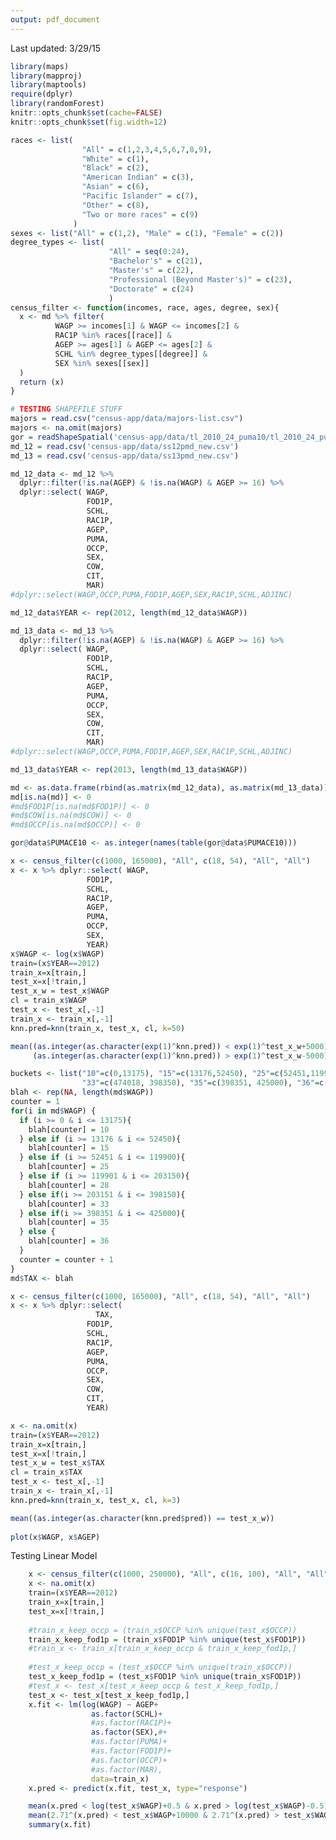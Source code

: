 ```yaml
---
output: pdf_document
---
```

Last updated: 3/29/15

```r
library(maps)
library(mapproj)
library(maptools)
require(dplyr)
library(randomForest)
knitr::opts_chunk$set(cache=FALSE)
knitr::opts_chunk$set(fig.width=12)
```

```r
races <- list(
                "All" = c(1,2,3,4,5,6,7,8,9), 
                "White" = c(1), 
                "Black" = c(2),
                "American Indian" = c(3),
                "Asian" = c(6),
                "Pacific Islander" = c(7),
                "Other" = c(8),
                "Two or more races" = c(9)
              )
sexes <- list("All" = c(1,2), "Male" = c(1), "Female" = c(2))
degree_types <- list(
                      "All" = seq(0:24),
                      "Bachelor's" = c(21), 
                      "Master's" = c(22), 
                      "Professional (Beyond Master's)" = c(23),
                      "Doctorate" = c(24)
                      )
census_filter <- function(incomes, race, ages, degree, sex){
  x <- md %>% filter(
          WAGP >= incomes[1] & WAGP <= incomes[2] &
          RAC1P %in% races[[race]] &
          AGEP >= ages[1] & AGEP <= ages[2] & 
          SCHL %in% degree_types[[degree]] &
          SEX %in% sexes[[sex]]
  )
  return (x)
}

```

```r
# TESTING SHAPEFILE STUFF
majors = read.csv("census-app/data/majors-list.csv")
majors <- na.omit(majors)
gor = readShapeSpatial('census-app/data/tl_2010_24_puma10/tl_2010_24_puma10.shp')
md_12 = read.csv('census-app/data/ss12pmd_new.csv')
md_13 = read.csv('census-app/data/ss13pmd_new.csv')

md_12_data <- md_12 %>%
  dplyr::filter(!is.na(AGEP) & !is.na(WAGP) & AGEP >= 16) %>%
  dplyr::select( WAGP,
                 FOD1P,
                 SCHL,
                 RAC1P,
                 AGEP,
                 PUMA,
                 OCCP,
                 SEX,
                 COW,
                 CIT,
                 MAR)
#dplyr::select(WAGP,OCCP,PUMA,FOD1P,AGEP,SEX,RAC1P,SCHL,ADJINC)

md_12_data$YEAR <- rep(2012, length(md_12_data$WAGP))

md_13_data <- md_13 %>%
  dplyr::filter(!is.na(AGEP) & !is.na(WAGP) & AGEP >= 16) %>%
  dplyr::select( WAGP,
                 FOD1P,
                 SCHL,
                 RAC1P,
                 AGEP,
                 PUMA,
                 OCCP,
                 SEX,
                 COW,
                 CIT,
                 MAR)
#dplyr::select(WAGP,OCCP,PUMA,FOD1P,AGEP,SEX,RAC1P,SCHL,ADJINC)

md_13_data$YEAR <- rep(2013, length(md_13_data$WAGP))

md <- as.data.frame(rbind(as.matrix(md_12_data), as.matrix(md_13_data)))
md[is.na(md)] <- 0
#md$FOD1P[is.na(md$FOD1P)] <- 0
#md$COW[is.na(md$COW)] <- 0
#md$OCCP[is.na(md$OCCP)] <- 0

gor@data$PUMACE10 <- as.integer(names(table(gor@data$PUMACE10)))
```

```r
x <- census_filter(c(1000, 165000), "All", c(18, 54), "All", "All")
x <- x %>% dplyr::select( WAGP,
                 FOD1P,
                 SCHL,
                 RAC1P,
                 AGEP,
                 PUMA,
                 OCCP,
                 SEX,
                 YEAR)
x$WAGP <- log(x$WAGP)
train=(x$YEAR==2012)
train_x=x[train,]
test_x=x[!train,]
test_x_w = test_x$WAGP
cl = train_x$WAGP
test_x <- test_x[,-1]
train_x <- train_x[,-1]
knn.pred=knn(train_x, test_x, cl, k=50)

mean((as.integer(as.character(exp(1)^knn.pred)) < exp(1)^test_x_w+5000) & 
     (as.integer(as.character(exp(1)^knn.pred)) > exp(1)^test_x_w-5000))
```

```r
buckets <- list("10"=c(0,13175), "15"=c(13176,52450), "25"=c(52451,119900), "28"=c(119901,474017), 
                "33"=c(474018, 398350), "35"=c(398351, 425000), "36"=c(425000, 10000000))
blah <- rep(NA, length(md$WAGP))
counter = 1
for(i in md$WAGP) {
  if (i >= 0 & i <= 13175){
    blah[counter] = 10
  } else if (i >= 13176 & i <= 52450){
    blah[counter] = 15
  } else if (i >= 52451 & i <= 119900){
    blah[counter] = 25
  } else if (i >= 119901 & i <= 203150){
    blah[counter] = 28
  } else if(i >= 203151 & i <= 398150){
    blah[counter] = 33
  } else if(i >= 398351 & i <= 425000){
    blah[counter] = 35
  } else {
    blah[counter] = 36
  }
  counter = counter + 1
}
md$TAX <- blah

x <- census_filter(c(1000, 165000), "All", c(18, 54), "All", "All")
x <- x %>% dplyr::select( 
                   TAX,
                 FOD1P,
                 SCHL,
                 RAC1P,
                 AGEP,
                 PUMA,
                 OCCP,
                 SEX,
                 COW,
                 CIT,
                 YEAR)

x <- na.omit(x)
train=(x$YEAR==2012)
train_x=x[train,]
test_x=x[!train,]
test_x_w = test_x$TAX
cl = train_x$TAX
test_x <- test_x[,-1]
train_x <- train_x[,-1]
knn.pred=knn(train_x, test_x, cl, k=3)

mean((as.integer(as.character(knn.pred$pred)) == test_x_w))
     
plot(x$WAGP, x$AGEP)
```

Testing Linear Model
```r
    x <- census_filter(c(1000, 250000), "All", c(16, 100), "All", "All")
    x <- na.omit(x)
    train=(x$YEAR==2012)
    train_x=x[train,]
    test_x=x[!train,]
    
    #train_x_keep_occp = (train_x$OCCP %in% unique(test_x$OCCP))
    train_x_keep_fod1p = (train_x$FOD1P %in% unique(test_x$FOD1P))
    #train_x <- train_x[train_x_keep_occp & train_x_keep_fod1p,]
    
    #test_x_keep_occp = (test_x$OCCP %in% unique(train_x$OCCP))
    test_x_keep_fod1p = (test_x$FOD1P %in% unique(train_x$FOD1P))
    #test_x <- test_x[test_x_keep_occp & test_x_keep_fod1p,]
    test_x <- test_x[test_x_keep_fod1p,]
    x.fit <- lm(log(WAGP) ~ AGEP+
                  as.factor(SCHL)+
                  #as.factor(RAC1P)+
                  as.factor(SEX),#+
                  #as.factor(PUMA)+
                  #as.factor(FOD1P)+
                  #as.factor(OCCP)+
                  #as.factor(MAR), 
                  data=train_x)
    x.pred <- predict(x.fit, test_x, type="response")

    mean(x.pred < log(test_x$WAGP)+0.5 & x.pred > log(test_x$WAGP)-0.5)
    mean(2.71^(x.pred) < test_x$WAGP+10000 & 2.71^(x.pred) > test_x$WAGP-10000)
    summary(x.fit)
````

